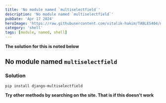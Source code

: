 ---
title: 'No module named `multiselectfield`'
description: 'No module named `multiselectfield`'
pubDate: 'Apr 17 2024'
heroImage: 'https://raw.githubusercontent.com/vitalik-hakim/TABLES404/main/error_b/SHELL.jpg'
category: 'shell'
tags: [module, named, shell]
---

**The solution for this is noted below**

## No module named `multiselectfield`

### Solution

```shell
pip install django-multiselectfield
```
**Try other methods by searching on the site. That is if this doesn't work**
